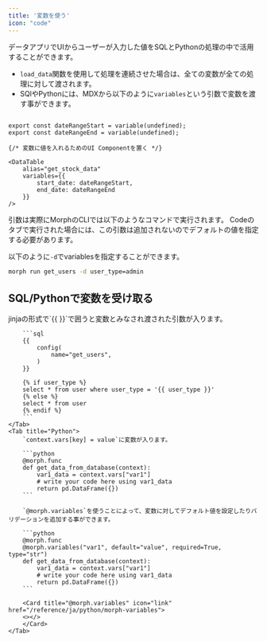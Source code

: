 ```yaml
---
title: '変数を使う'
icon: "code"
---
```


データアプリでUIからユーザーが入力した値をSQLとPythonの処理の中で活用することができます。

- `load_data`関数を使用して処理を連続させた場合は、全ての変数が全ての処理に対して渡されます。
- SQlやPythonには、MDXから以下のように`variables`という引数で変数を渡す事ができます。

```mdx

export const dateRangeStart = variable(undefined);
export const dateRangeEnd = variable(undefined);

{/* 変数に値を入れるためのUI Componentを置く */}

<DataTable
	alias="get_stock_data"
	variables={{
		start_date: dateRangeStart,
		end_date: dateRangeEnd
	}}
/>

```

引数は実際にMorphのCLIでは以下のようなコマンドで実行されます。
Codeのタブで実行された場合には、この引数は追加されないのでデフォルトの値を指定する必要があります。

以下のように`-d`でvariablesを指定することができます。

```bash
morph run get_users -d user_type=admin
```

## SQL/Pythonで変数を受け取る

<Tabs>
	<Tab title="SQL">
		jinjaの形式で`{{ }}`で囲うと変数とみなされ渡された引数が入ります。

		```sql
		{{
			config(
				name="get_users",
			)
		}}

		{% if user_type %}
		select * from user where user_type = '{{ user_type }}'
		{% else %}
		select * from user
		{% endif %}
		```
	</Tab>
	<Tab title="Python">
		`context.vars[key] = value`に変数が入ります。

		```python
		@morph.func
		def get_data_from_database(context):
			var1_data = context.vars["var1"]
			# write your code here using var1_data
			return pd.DataFrame({})
		```

		`@morph.variables`を使うことによって、変数に対してデフォルト値を設定したりバリデーションを追加する事ができます。

		```python
		@morph.func
		@morph.variables("var1", default="value", required=True, type="str")
		def get_data_from_database(context):
			var1_data = context.vars["var1"]
			# write your code here using var1_data
			return pd.DataFrame({})
		```

		<Card title="@morph.variables" icon="link" href="/reference/ja/python/morph-variables">
		<></>
		</Card>
	</Tab>
</Tabs>
